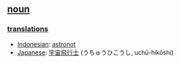 == [[noun]] ==

=== [[translation]]s ===
*[[Indonesian]]: [[astronot]]
*[[Japanese]]: [[宇宙飛行士]] (うちゅうひこうし, uchū-hikōshi)